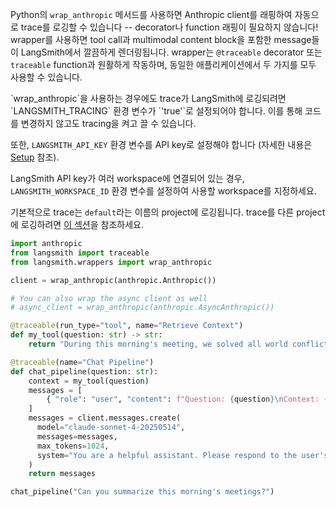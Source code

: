 Python의 `wrap_anthropic` 메서드를 사용하면 Anthropic client를 래핑하여 자동으로 trace를 로깅할 수 있습니다 -- decorator나 function 래핑이 필요하지 않습니다! wrapper를 사용하면 tool call과 multimodal content block을 포함한 message들이 LangSmith에서 깔끔하게 렌더링됩니다. wrapper는 `@traceable` decorator 또는 `traceable` function과 원활하게 작동하며, 동일한 애플리케이션에서 두 가지를 모두 사용할 수 있습니다.

<Note>
`wrap_anthropic`을 사용하는 경우에도 trace가 LangSmith에 로깅되려면 `LANGSMITH_TRACING` 환경 변수가 `'true'`로 설정되어야 합니다. 이를 통해 코드를 변경하지 않고도 tracing을 켜고 끌 수 있습니다.

또한, `LANGSMITH_API_KEY` 환경 변수를 API key로 설정해야 합니다 (자세한 내용은 [Setup](/) 참조).

LangSmith API key가 여러 workspace에 연결되어 있는 경우, `LANGSMITH_WORKSPACE_ID` 환경 변수를 설정하여 사용할 workspace를 지정하세요.

기본적으로 trace는 `default`라는 이름의 project에 로깅됩니다. trace를 다른 project에 로깅하려면 [이 섹션](/langsmith/log-traces-to-project)을 참조하세요.
</Note>

```python
import anthropic
from langsmith import traceable
from langsmith.wrappers import wrap_anthropic

client = wrap_anthropic(anthropic.Anthropic())

# You can also wrap the async client as well
# async_client = wrap_anthropic(anthropic.AsyncAnthropic())

@traceable(run_type="tool", name="Retrieve Context")
def my_tool(question: str) -> str:
    return "During this morning's meeting, we solved all world conflict."

@traceable(name="Chat Pipeline")
def chat_pipeline(question: str):
    context = my_tool(question)
    messages = [
        { "role": "user", "content": f"Question: {question}\nContext: {context}"}
    ]
    messages = client.messages.create(
      model="claude-sonnet-4-20250514",
      messages=messages,
      max_tokens=1024,
      system="You are a helpful assistant. Please respond to the user's request only based on the given context."
    )
    return messages

chat_pipeline("Can you summarize this morning's meetings?")
```